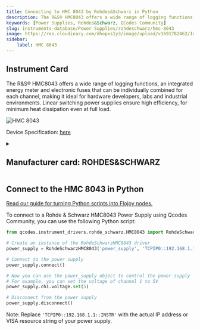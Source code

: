 ```yaml
---
title: Connecting to HMC 8043 by Rohdes&Schwarz in Python
description: The R&S® HMC8043 offers a wide range of logging functions, an integrated energy meter and electronic fuses that can be individually combined for each channel, making it ideal for hardware developers, labs and industrial environments. Linear switching power supplies ensure high efficiency, for minimum heat dissipation even at full load.
keywords: [Power Supplies, Rohdes&Schwarz, QCodes Community] 
slug: instruments-database/Power Supplies/rohdeschwarz/hmc-8043 
image: https://res.cloudinary.com/dhopxs1y3/image/upload/v1691782462/Instruments/Power%20Supplies/HMC-8043/HMC-8043.jpg
sidebar:
    label: HMC 8043 
---
```



## Instrument Card

The R&S® HMC8043 offers a wide range of logging functions, an integrated energy meter and electronic fuses that can be individually combined for each channel, making it ideal for hardware developers, labs and industrial environments. Linear switching power supplies ensure high efficiency, for minimum heat dissipation even at full load.

![HMC 8043](https://res.cloudinary.com/dhopxs1y3/image/upload/v1691782462/Instruments/Power%20Supplies/HMC-8043/HMC-8043.jpg)

Device Specification: [here](https://www.batronix.com/pdf/Rohde-Schwarz/HMC804X/HMC804X_Datasheet_EN.pdf)

<details style={{ marginTop: "15px"}}>
<summary><h2 style={{display:'inline'}}>Manufacturer card: ROHDES&SCHWARZ</h2></summary>

![ROHDES&SCHWARZ](https://res.cloudinary.com/dhopxs1y3/image/upload/v1692806194/Instruments/Vendor%20Logos/RohdeSchwarz.png)

Rohde & Schwarz GmbH & Co KG is an international electronics group specializing in the fields of electronic test equipment, broadcast & media, cybersecurity, radiomonitoring and radiolocation, and radiocommunication.

- Headquarters: Munich, Germany
- Yearly Revenue (millions, USD): 2500
- Vendor Website: [here](https://www.rohde-schwarz.com/ca/home_48230.html)

</details>


<FeaturedInstrumentVideo category="POWER_SUPPLIES" />

## Connect to the HMC 8043 in Python

[Read our guide for turning Python scripts into Flojoy nodes.](https://docs.flojoy.ai/contribution/blocks/custom-flojoy-block/)



<Tabs>
<TabItem value="Flojoy" label="Flojoy" className="flojoy-instrument-tabs">

<SectionsCard category="POWER_SUPPLIES" manufacturer="Rohdes&Schwarz"></SectionsCard>

</TabItem>
<TabItem value="QCodes Community" label="QCodes Community">

To connect to a Rohde & Schwarz HMC8043 Power Supply using Qcodes Community, you can use the following Python script:

```python
from qcodes.instrument_drivers.rohde_schwarz.HMC8043 import RohdeSchwarzHMC8043

# Create an instance of the RohdeSchwarzHMC8043 driver
power_supply = RohdeSchwarzHMC8043('power_supply', 'TCPIP0::192.168.1.1::INSTR')

# Connect to the power supply
power_supply.connect()

# Now you can use the power_supply object to control the power supply
# For example, you can set the voltage of channel 1 to 5V
power_supply.ch1.voltage.set(5)

# Disconnect from the power supply
power_supply.disconnect()
```

Note: Replace `'TCPIP0::192.168.1.1::INSTR'` with the actual IP address or VISA resource string of your power supply.

</TabItem>
</Tabs>